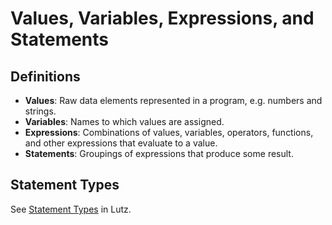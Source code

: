 # Values, Variables, Expressions, and Statements

## Definitions

* __Values__: Raw data elements represented in a program, e.g. numbers and strings.
* __Variables__: Names to which values are assigned.
* __Expressions__: Combinations of values, variables, operators, functions, and other expressions that evaluate to a value.
* __Statements__: Groupings of expressions that produce some result.

## Statement Types

See [Statement Types](https://learning.oreilly.com/library/view/learning-python-5th/9781449355722/ch10.html#python_statements) in Lutz.